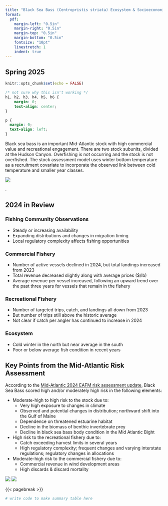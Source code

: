 ```yaml
---
title: "Black Sea Bass (Centropristis striata) Ecosystem & Socioeconomic Profile Report Card"
format: 
  pdf:
    margin-left: "0.5in"
    margin-right: "0.5in"
    margin-top: "0.5in"
    margin-bottom: "0.5in"
    fontsize: "10pt"
    linestretch: 1
    indent: true
---
```

\vspace{-3cm}
## Spring 2025

```r
knitr::opts_chunk$set(echo = FALSE)

``` 

```css
/* not sure why this isn't working */
h1, h2, h3, h4, h5, h6 {
    margin: 0;
    text-align: center;
} 

p {
  margin: 0;
  text-align: left;
}
```

Black sea bass is an important Mid-Atlantic stock with high commercial value and recreational engagement. There are two stock subunits, divided at the Hudson Canyon. Overfishing is not occurring and the stock is not overfished. The stock assessment model uses winter bottom temperature as a recruitment covariate to incorporate the observed link between cold temperature and smaller year classes.

:::: {layout="[0.4, 0.05, 0.55]"}

::: {}
![](`r here::here("images/bsb_map.png")`)
:::

::: {}
.
:::

::: {style="text-align: left"}
## 2024 in Review

### Fishing Community Observations
- Steady or increasing availability 
- Expanding distributions and changes in migration timing
- Local regulatory complexity affects fishing opportunities
\vspace{-0.4cm}

### Commercial Fishery
- Number of active vessels declined in 2024, but total landings increased from 2023 
- Total revenue decreased slightly along with average prices ($/lb)
- Average revenue per vessel increased, following an upward trend over the past three years for vessels that remain in the fishery
\vspace{-0.4cm}

### Recreational Fishery
- Number of targeted trips, catch, and landings all down from 2023
- But number of trips still above the historic average 
- Not clear if catch per angler has continued to increase in 2024
\vspace{-0.4cm}

### Ecosystem
- Cold winter in the north but near average in the south
- Poor or below average fish condition in recent years
:::

::::

## Key Points from the Mid-Atlantic Risk Assessment

:::: {layout="[0.6, 0.4]"}

::: {style="text-align: left"}
According to the [Mid-Atlantic 2024 EAFM risk assessment update](https://static1.squarespace.com/static/511cdc7fe4b00307a2628ac6/t/6747560a3cf66936045e5547/1732728332670/05_EAFM+Risk+Assessment.pdf), Black Sea Bass scored high and/or moderately high risk in the following elements:

- Moderate-high to high risk to the stock due to:
  - Very high exposure to changes in climate 
  - Observed and potential changes in distribution; northward shift into the Gulf of Maine
  - Dependence on threatened estuarine habitat
  - Decline in the biomass of benthic invertebrate prey 
  - Decline in black sea bass body condition in the Mid Atlantic Bight
- High risk to the recreational fishery due to:
  - Catch exceeding harvest limits in several years
  - High regulatory complexity; frequent changes and varying interstate regulations; regulatory changes in allocations
- Moderate-high risk to the commercial fishery due to:
  - Commercial revenue in wind development areas 
  - High discards & discard mortality

:::

::: {}
![](`r here::here("images/condition.jpg")`)
![](`r here::here("images/chart.png")`)
:::

::::

{{< pagebreak >}}

```r
# write code to make summary table here
```



